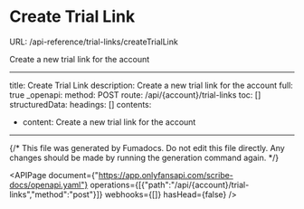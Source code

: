# Create Trial Link
URL: /api-reference/trial-links/createTrialLink

Create a new trial link for the account

***

title: Create Trial Link
description: Create a new trial link for the account
full: true
_openapi:
method: POST
route: /api/{account}/trial-links
toc: []
structuredData:
headings: []
contents:

* content: Create a new trial link for the account

***

{/* This file was generated by Fumadocs. Do not edit this file directly. Any changes should be made by running the generation command again. */}

<APIPage document={"https://app.onlyfansapi.com/scribe-docs/openapi.yaml"} operations={[{"path":"/api/{account}/trial-links","method":"post"}]} webhooks={[]} hasHead={false} />
